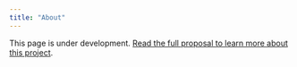 ```yaml
---
title: "About"
---
```


This page is under development. [Read the full proposal to learn more about this project](pages/gallery/proposal/). 